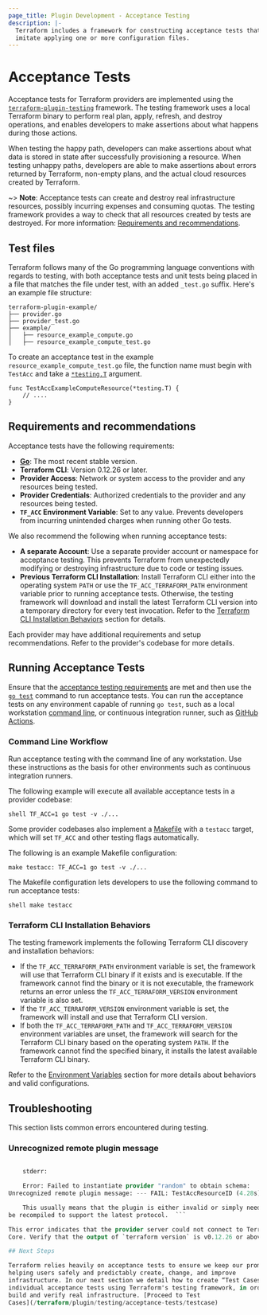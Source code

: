 ```yaml
---
page_title: Plugin Development - Acceptance Testing
description: |-
  Terraform includes a framework for constructing acceptance tests that
  imitate applying one or more configuration files.
---
```


# Acceptance Tests

Acceptance tests for Terraform providers are implemented using the
[`terraform-plugin-testing`](https://pkg.go.dev/github.com/hashicorp/terraform-plugin-testing)
framework. The testing framework uses a local Terraform binary to perform real
plan, apply, refresh, and destroy operations, and enables developers to make
assertions about what happens during those actions.

When testing the happy path, developers can make assertions about what data is
stored in state after successfully provisioning a resource. When testing
unhappy paths, developers are able to make assertions about errors returned by
Terraform, non-empty plans, and the actual cloud resources created by
Terraform.

~> **Note**: Acceptance tests can create and destroy real infrastructure
resources, possibly incurring expenses and consuming quotas. The testing
framework provides a way to check that all resources created by tests are
destroyed. For more information: [Requirements and
recommendations](#requirements-and-recommendations).

## Test files

Terraform follows many of the Go programming language conventions with regards
to testing, with both acceptance tests and unit tests being placed in a file
that matches the file under test, with an added `_test.go` suffix. Here's an
example file structure:

```
terraform-plugin-example/
├── provider.go
├── provider_test.go
├── example/
│   ├── resource_example_compute.go
│   ├── resource_example_compute_test.go
```

To create an acceptance test in the example `resource_example_compute_test.go`
file, the function name must begin with `TestAcc` and take a
[`*testing.T`](https://pkg.go.dev/testing#T) argument.

```
func TestAccExampleComputeResource(*testing.T) {
	// ....
}
```

## Requirements and recommendations

Acceptance tests have the following requirements:

- **[Go](https://go.dev/)**: The most recent stable version.
- **Terraform CLI**: Version 0.12.26 or later.
- **Provider Access**: Network or system access to the provider and any
  resources being tested.
- **Provider Credentials**: Authorized credentials to the provider and any
  resources being tested.
- **`TF_ACC` Environment Variable**: Set to any value. Prevents developers from
  incurring unintended charges when running other Go tests.

We also recommend the following when running acceptance tests:

- **A separate Account**: Use a separate provider account or namespace for
  acceptance testing. This prevents Terraform from unexpectedly modifying or
destroying infrastructure due to code or testing issues.
- **Previous Terraform CLI Installation**: Install Terraform CLI either into
  the operating system `PATH` or use the `TF_ACC_TERRAFORM_PATH` environment
variable prior to running acceptance tests. Otherwise, the testing framework
will download and install the latest Terraform CLI version into a temporary
directory for every test invocation. Refer to the [Terraform CLI Installation
Behaviors](#terraform-cli-installation-behaviors) section for details.

Each provider may have additional requirements and setup recommendations. Refer
to the provider's codebase for more details.

## Running Acceptance Tests

Ensure that the [acceptance testing
requirements](#requirements-and-recommendations) are met and then use the [`go
test`](https://pkg.go.dev/cmd/go/internal/test) command to run acceptance
tests. You can run the acceptance tests on any environment capable of running
`go test`, such as a local workstation [command line](#command-line-workflow),
or continuous integration runner, such as [GitHub
Actions](/plugin/testing/acceptance-tests/continuous-integration).

### Command Line Workflow

Run acceptance testing with the command line of any workstation. Use these
instructions as the basis for other environments such as continuous integration
runners.

The following example will execute all available acceptance tests in a provider
codebase:

```shell TF_ACC=1 go test -v ./...  ```

Some provider codebases also implement a
[Makefile](https://www.gnu.org/software/make/manual/make.html#Makefiles) with a
`testacc` target, which will set `TF_ACC` and other testing flags
automatically.

The following is an example Makefile configuration:

```make testacc: TF_ACC=1 go test -v ./...  ```

The Makefile configuration lets developers to use the following command to run
acceptance tests:

```shell make testacc ```

### Terraform CLI Installation Behaviors

The testing framework implements the following Terraform CLI discovery and
installation behaviors:

- If the `TF_ACC_TERRAFORM_PATH` environment variable is set, the framework
  will use that Terraform CLI binary if it exists and is executable. If the
framework cannot find the binary or it is not executable, the framework returns
an error unless the `TF_ACC_TERRAFORM_VERSION` environment variable is also
set.
- If the `TF_ACC_TERRAFORM_VERSION` environment variable is set, the framework
  will install and use that Terraform CLI version.
- If both the `TF_ACC_TERRAFORM_PATH` and `TF_ACC_TERRAFORM_VERSION`
  environment variables are unset, the framework will search for the Terraform
CLI binary based on the operating system `PATH`. If the framework cannot find
the specified binary, it installs the latest available Terraform CLI binary.

Refer to the [Environment Variables](#environment-variables) section for more
details about behaviors and valid configurations.

## Troubleshooting

This section lists common errors encountered during testing.

### Unrecognized remote plugin message

``` terraform failed: exit status 1

	stderr:

	Error: Failed to instantiate provider "random" to obtain schema:
Unrecognized remote plugin message: --- FAIL: TestAccResourceID (4.28s)

	This usually means that the plugin is either invalid or simply needs to
be recompiled to support the latest protocol.  ```

This error indicates that the provider server could not connect to Terraform
Core. Verify that the output of `terraform version` is v0.12.26 or above.

## Next Steps

Terraform relies heavily on acceptance tests to ensure we keep our promise of
helping users safely and predictably create, change, and improve
infrastructure. In our next section we detail how to create “Test Cases”,
individual acceptance tests using Terraform's testing framework, in order to
build and verify real infrastructure. [Proceed to Test
Cases](/terraform/plugin/testing/acceptance-tests/testcase)
